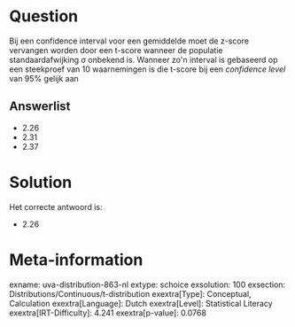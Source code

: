 Question
========

Bij een confidence interval voor een gemiddelde moet de z-score
vervangen worden door een t-score wanneer de populatie
standaardafwijking σ onbekend is. Wanneer zo\'n interval is gebaseerd op
een steekproef van 10 waarnemingen is die t-score bij een *confidence
level* van 95% gelijk aan


Answerlist
----------

* 2.26
* 2.31
* 2.37

Solution
========

Het correcte antwoord is: 

* 2.26

Meta-information
================
exname: uva-distribution-863-nl
extype: schoice
exsolution: 100
exsection: Distributions/Continuous/t-distribution
exextra[Type]: Conceptual, Calculation
exextra[Language]: Dutch
exextra[Level]: Statistical Literacy
exextra[IRT-Difficulty]: 4.241
exextra[p-value]: 0.0768
